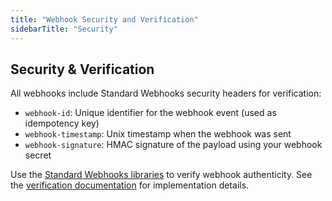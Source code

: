 ```yaml
---
title: "Webhook Security and Verification"
sidebarTitle: "Security"
---
```


## Security & Verification

All webhooks include Standard Webhooks security headers for verification:
- `webhook-id`: Unique identifier for the webhook event (used as idempotency key)
- `webhook-timestamp`: Unix timestamp when the webhook was sent
- `webhook-signature`: HMAC signature of the payload using your webhook secret

Use the [Standard Webhooks libraries](https://github.com/standard-webhooks/standard-webhooks) to verify webhook authenticity. See the [verification documentation](https://github.com/standard-webhooks/standard-webhooks/blob/main/spec/standard-webhooks.md#verifying-webhook-authenticity) for implementation details.
